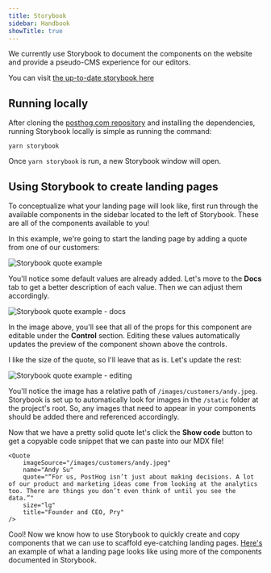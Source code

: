 ```yaml
---
title: Storybook
sidebar: Handbook
showTitle: true
---
```


We currently use Storybook to document the components on the website and provide a pseudo-CMS experience for our editors.

You can visit [the up-to-date storybook here](https://storybook.posthog.net/)

## Running locally

After cloning the [posthog.com repository](https://github.com/PostHog/posthog.com) and installing the dependencies, running Storybook locally is simple as running the command:

```
yarn storybook
```

Once `yarn storybook` is run, a new Storybook window will open.

## Using Storybook to create landing pages

To conceptualize what your landing page will look like, first run through the available components in the sidebar located to the left of Storybook. These are all of the components available to you!

In this example, we're going to start the landing page by adding a quote from one of our customers:

![Storybook quote example](../../images/handbook/storybook-example-1.png)

You'll notice some default values are already added. Let's move to the **Docs** tab to get a better description of each value. Then we can adjust them accordingly.

![Storybook quote example - docs](../../images/handbook/storybook-example-2.png)

In the image above, you'll see that all of the props for this component are editable under the **Control** section. Editing these values automatically updates the preview of the component shown above the controls.

I like the size of the quote, so I'll leave that as is. Let's update the rest:

![Storybook quote example - editing](../../images/handbook/storybook-example-3.png)

You'll notice the image has a relative path of `/images/customers/andy.jpeg`. Storybook is set up to automatically look for images in the `/static` folder at the project's root. So, any images that need to appear in your components should be added there and referenced accordingly.

Now that we have a pretty solid quote let's click the **Show code** button to get a copyable code snippet that we can paste into our MDX file!


    <Quote
        imageSource="/images/customers/andy.jpeg"
        name="Andy Su"
        quote="“For us, PostHog isn’t just about making decisions. A lot of our product and marketing ideas come from looking at the analytics too. There are things you don’t even think of until you see the data.”"
        size="lg"
        title="Founder and CEO, Pry"
    />


Cool! Now we know how to use Storybook to quickly create and copy components that we can use to scaffold eye-catching landing pages. [Here's](/example-components) an example of what a landing page looks like using more of the components documented in Storybook.
